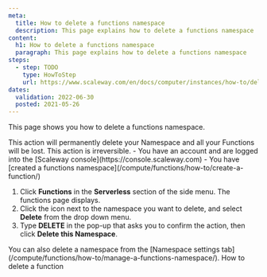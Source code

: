 ```yaml
---
meta:
  title: How to delete a functions namespace
  description: This page explains how to delete a functions namespace
content:
  h1: How to delete a functions namespace
  paragraph: This page explains how to delete a functions namespace
steps:
  - step: TODO
    type: HowToStep
    url: https://www.scaleway.com/en/docs/computer/instances/how-to/delete-a-functions-namespace
dates:
  validation: 2022-06-30
  posted: 2021-05-26
---
```


This page shows you how to delete a functions namespace.

<Message type="important">
  This action will permanently delete your Namespace and all your Functions will be lost. This action is irreversible.
</Message>

<Message type="requirement">
  - You have an account and are logged into the [Scaleway console](https://console.scaleway.com)
  - You have [created a functions namespace](/compute/functions/how-to/create-a-function/)
</Message>

1. Click **Functions** in the **Serverless** section of the side menu. The functions page displays.
2. Click the <Icon name="more" /> icon next to the namespace you want to delete, and select **Delete** from the drop down menu. 
3. Type **DELETE** in the pop-up that asks you to confirm the action, then click **Delete this Namespace**.
<Message type="tip">
  You can also delete a namespace from the [Namespace settings tab](/compute/functions/how-to/manage-a-functions-namespace/).
</Message>


<Navigation title="See Also">
  <PreviousButton to="/compute/functions/how-to/delete-a-function/">How to delete a function</PreviousButton>
</Navigation>
